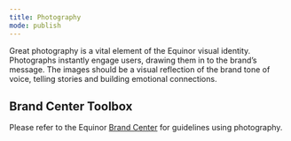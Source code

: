 ```yaml
---
title: Photography
mode: publish
---
```


Great photography is a vital element of the Equinor visual identity. Photographs instantly engage users, drawing them in to the brand’s message. The images should be a visual reflection of the brand tone of voice, telling stories and building emotional connections.

## Brand Center Toolbox

Please refer to the Equinor [Brand Center](https://communicationtoolbox.equinor.com/brandcenter/en/equinorbc/component/default/100 'Brand Center Toolbox Guidelines') for guidelines using photography.
